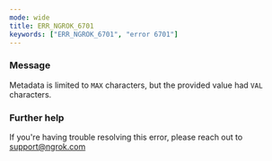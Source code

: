 ```yaml
---
mode: wide
title: ERR_NGROK_6701
keywords: ["ERR_NGROK_6701", "error 6701"]
---
```



### Message

Metadata is limited to `MAX` characters, but the provided value had `VAL` characters.

<ErrorDetails />

### Further help

If you're having trouble resolving this error, please reach out to [support@ngrok.com](mailto:support@ngrok.com?subject=Help%20with%20ERR_NGROK_6701)
